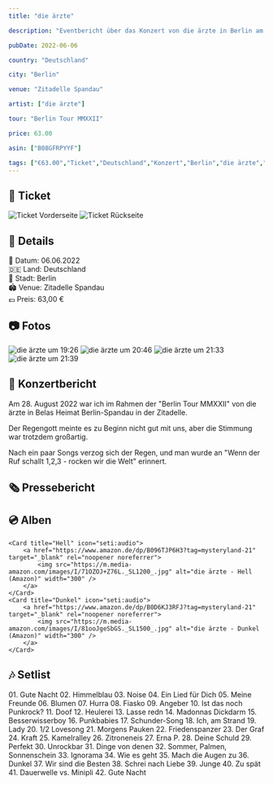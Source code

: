 ```yaml
---
title: "die ärzte"

description: "Eventbericht über das Konzert von die ärzte in Berlin am 06.06.2022 in der Zitadelle Spandau."

pubDate: 2022-06-06

country: "Deutschland"

city: "Berlin"

venue: "Zitadelle Spandau"

artist: ["die ärzte"]

tour: "Berlin Tour MMXXII"

price: 63.00

asin: ["B08GFRPYYF"]

tags: ["€63.00","Ticket","Deutschland","Konzert","Berlin","die ärzte","Zitadelle Spandau","2022"]
---
```




## 🎫 Ticket

<CardGrid>
  <Card title="Vorderseite" icon="image">
    <Image src={imgTicketFront} alt="Ticket Vorderseite" widths={[300, 600, 900]} sizes="(max-width: 600px) 100vw, 600px" />
  </Card>
  <Card title="Rückseite" icon="image">
    <Image src={imgTicketBack} alt="Ticket Rückseite" widths={[300, 600, 900]} sizes="(max-width: 600px) 100vw, 600px" />
  </Card>
</CardGrid>

## 📌 Details
📅 Datum: 06.06.2022  
🇩🇪 Land: Deutschland  
📍 Stadt: Berlin  
🏟️ Venue: Zitadelle Spandau   
💶 Preis: 63,00 €  

## 📷 Fotos

<CardGrid>
  <Card title="19:26" icon="image">
    <Image src={img1926} alt="die ärzte um 19:26" widths={[300, 600, 900]} sizes="(max-width: 600px) 100vw, 600px" />
  </Card>
  <Card title="20:49" icon="image">
    <Image src={img2046} alt="die ärzte um 20:46" widths={[300, 600, 900]} sizes="(max-width: 600px) 100vw, 600px" />
  </Card>
  <Card title="21:33" icon="image">
    <Image src={img2133} alt="die ärzte um 21:33" widths={[300, 600, 900]} sizes="(max-width: 600px) 100vw, 600px" />
  </Card>
  <Card title="21:39" icon="image">
    <Image src={img2139} alt="die ärzte um 21:39" widths={[300, 600, 900]} sizes="(max-width: 600px) 100vw, 600px" />
  </Card>
</CardGrid>

## 🎤 Konzertbericht

Am 28. August 2022 war ich im Rahmen der "Berlin Tour MMXXII" von die ärzte in Belas Heimat Berlin-Spandau in der Zitadelle.

Der Regengott meinte es zu Beginn nicht gut mit uns, aber die Stimmung war trotzdem großartig.

Nach ein paar Songs verzog sich der Regen, und man wurde an "Wenn der Ruf schallt 1,2,3 - rocken wir die Welt" erinnert.

## 🗞️ Pressebericht

<LinkCard
    title="Berliner Morgenpost"
    href="https://www.morgenpost.de/bezirke/spandau/article235550087/Die-Aerzte-in-der-Zitadelle-Spandau-Punkrock-in-einer-Burg.html/"
/>

## 💿 Alben

<CardGrid>

    <Card title="Hell" icon="seti:audio">
        <a href="https://www.amazon.de/dp/B096TJP6H3?tag=mysteryland-21" target="_blank" rel="noopener noreferrer">
            <img src="https://m.media-amazon.com/images/I/71OZOJ+Z76L._SL1200_.jpg" alt="die ärzte - Hell (Amazon)" width="300" />
        </a>
    </Card>
    <Card title="Dunkel" icon="seti:audio">
        <a href="https://www.amazon.de/dp/B0D6KJ3RFJ?tag=mysteryland-21" target="_blank" rel="noopener noreferrer">
            <img src="https://m.media-amazon.com/images/I/81ooJgeSbGS._SL1500_.jpg" alt="die ärzte - Dunkel (Amazon)" width="300" />
        </a>
    </Card>
</CardGrid>

## 🎶 Setlist

<Card title="Songs" icon="list-format">
01. Gute Nacht
02. Himmelblau
03. Noise
04. Ein Lied für Dich
05. Meine Freunde
06. Blumen
07. Hurra
08. Fiasko
09. Angeber
10. Ist das noch Punkrock?
11. Doof
12. Heulerei
13. Lasse redn
14. Madonnas Dickdarm
15. Besserwisserboy
16. Punkbabies
17. Schunder-Song
18. Ich, am Strand
19. Lady
20. 1/2 Lovesong
21. Morgens Pauken
22. Friedenspanzer
23. Der Graf
24. Kraft
25. Kamelralley
26. Zitroneneis
27. Erna P.
28. Deine Schuld
29. Perfekt
30. Unrockbar
31. Dinge von denen
32. Sommer, Palmen, Sonnenschein
33. Ignorama
34. Wie es geht
35. Mach die Augen zu
36. Dunkel
37. Wir sind die Besten
38. Schrei nach Liebe
39. Junge
40. Zu spät
41. Dauerwelle vs. Minipli
42. Gute Nacht
</Card>

<LinkCard
    title="Mehr Informationen"
    href="https://fanieng.com/2022/06/06/die-aerzte-berlin-zitadelle-spandau/"
/>
